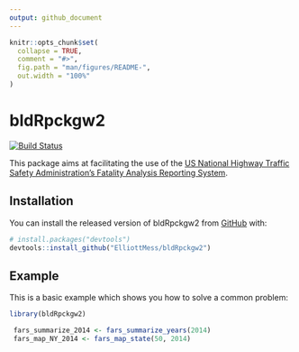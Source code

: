 ```yaml
---
output: github_document
---
```


<!-- README.md is generated from README.Rmd. Please edit that file -->

```r
knitr::opts_chunk$set(
  collapse = TRUE,
  comment = "#>",
  fig.path = "man/figures/README-",
  out.width = "100%"
)
```

# bldRpckgw2

[![Build Status](https://travis-ci.com/ElliottMess/bldRpckgw2.svg?token=RphAcb7xKsmCuGe5zzCq&branch=master)](https://travis-ci.com/ElliottMess/bldRpckgw2)

This package aims at facilitating the use of the [US National Highway Traffic Safety Administration's Fatality Analysis Reporting System](http://www.nhtsa.gov/Data/Fatality-Analysis-Reporting-System-(FARS)}{US National Highway Traffic Safety Administration's Fatality Analysis Reporting System).

## Installation

You can install the released version of bldRpckgw2 from [GitHub](https://github.com/ElliottMess/bldRpckgw2) with:

``` r
# install.packages("devtools")
devtools::install_github("ElliottMess/bldRpckgw2")
```
## Example

This is a basic example which shows you how to solve a common problem:

```r
library(bldRpckgw2)

 fars_summarize_2014 <- fars_summarize_years(2014)
 fars_map_NY_2014 <- fars_map_state(50, 2014)
```
